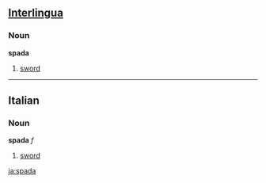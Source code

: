 ==[[Interlingua]]==
===Noun===
'''spada'''

# [[sword]]

----

==Italian==
===Noun===
'''spada''' ''f''

# [[sword]]
[[ja:spada]]